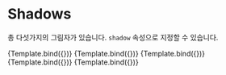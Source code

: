 
<Meta title="Theme/Shadows" />


# Shadows

총 다섯가지의 그림자가 있습니다. `shadow` 속성으로 지정할 수 있습니다.

<Canvas>
  <Story
    name="default"
    args={{
      children: "default",
      shadow: "default",
    }}
  >
    {Template.bind({})}
  </Story>
  <Story
    name="outlined"
    args={{
      children: "outlined",
      shadow: "outlined",
    }}
  >
    {Template.bind({})}
  </Story>
  <Story
    name="heavy"
    args={{
      children: "heavy",
      shadow: "heavy",
    }}
  >
    {Template.bind({})}
  </Story>
  <Story
    name="light"
    args={{
      children: "light",
      shadow: "light",
    }}
  >
    {Template.bind({})}
  </Story>
  <Story
    name="inset"
    args={{
      children: "inset",
      shadow: "inset",
    }}
  >
    {Template.bind({})}
  </Story>
</Canvas>
